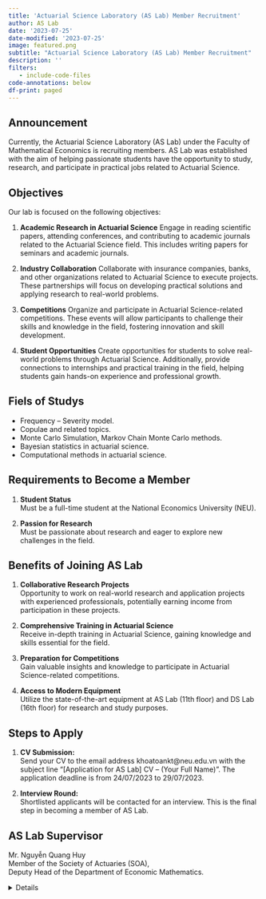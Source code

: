 ```yaml
---
title: 'Actuarial Science Laboratory (AS Lab) Member Recruitment'
author: AS Lab
date: '2023-07-25'
date-modified: '2023-07-25'
image: featured.png
subtitle: "Actuarial Science Laboratory (AS Lab) Member Recruitment"
description: ''
filters:
   - include-code-files
code-annotations: below
df-print: paged
---
```



## Announcement

Currently, the Actuarial Science Laboratory (AS Lab) under the Faculty of Mathematical Economics is recruiting members. AS Lab was established with the aim of helping passionate students have the opportunity to study, research, and participate in practical jobs related to Actuarial Science.

## Objectives

Our lab is focused on the following objectives:

1. **Academic Research in Actuarial Science** Engage in reading scientific papers, attending conferences, and contributing to academic journals related to the Actuarial Science field. This includes writing papers for seminars and academic journals.

2. **Industry Collaboration** Collaborate with insurance companies, banks, and other organizations related to Actuarial Science to execute projects. These partnerships will focus on developing practical solutions and applying research to real-world problems.


3. **Competitions** Organize and participate in Actuarial Science-related competitions. These events will allow participants to challenge their skills and knowledge in the field, fostering innovation and skill development.


4. **Student Opportunities** Create opportunities for students to solve real-world problems through Actuarial Science. Additionally, provide connections to internships and practical training in the field, helping students gain hands-on experience and professional growth.


## Fiels of Studys

- Frequency – Severity model.
- Copulae and related topics.
- Monte Carlo Simulation, Markov Chain Monte Carlo methods.
- Bayesian statistics in actuarial science.
- Computational methods in actuarial science.


## Requirements to Become a Member

1. **Student Status**  
   Must be a full-time student at the National Economics University (NEU).

2. **Passion for Research**  
   Must be passionate about research and eager to explore new challenges in the field.

## Benefits of Joining AS Lab

1. **Collaborative Research Projects**  
   Opportunity to work on real-world research and application projects with experienced professionals, potentially earning income from participation in these projects.

2. **Comprehensive Training in Actuarial Science**  
   Receive in-depth training in Actuarial Science, gaining knowledge and skills essential for the field.

3. **Preparation for Competitions**  
   Gain valuable insights and knowledge to participate in Actuarial Science-related competitions.

4. **Access to Modern Equipment**  
   Utilize the state-of-the-art equipment at AS Lab (11th floor) and DS Lab (16th floor) for research and study purposes.

## Steps to Apply

1. **CV Submission:**  
   Send your CV to the email address khoatoankt@neu.edu.vn with the subject line “[Application for AS Lab] CV – (Your Full Name)”. The application deadline is from 24/07/2023 to 29/07/2023.

2. **Interview Round:**  
   Shortlisted applicants will be contacted for an interview. This is the final step in becoming a member of AS Lab.

## AS Lab Supervisor

Mr. Nguyễn Quang Huy  
Member of the Society of Actuaries (SOA),  
Deputy Head of the Department of Economic Mathematics.

<details>
  ::: {.callout-note appearance="simple" collapse="false"}
  ## Contact Information
  For more information, please contact us via email: khoatoankt@neu.edu.vn or phone: 0924929497 (Mr. La Minh Hieu).
  :::
</details>
